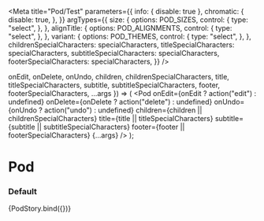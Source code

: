 

<Meta
  title="Pod/Test"
  parameters={{
    info: { disable: true },
    chromatic: {
      disable: true,
    },
  }}
  argTypes={{
    size: {
      options: POD_SIZES,
      control: {
        type: "select",
      },
    },
    alignTitle: {
      options: POD_ALIGNMENTS,
      control: {
        type: "select",
      },
    },
    variant: {
      options: POD_THEMES,
      control: {
        type: "select",
      },
    },
    childrenSpecialCharacters: specialCharacters,
    titleSpecialCharacters: specialCharacters,
    subtitleSpecialCharacters: specialCharacters,
    footerSpecialCharacters: specialCharacters,
  }}
/>

  onEdit,
  onDelete,
  onUndo,
  children,
  childrenSpecialCharacters,
  title,
  titleSpecialCharacters,
  subtitle,
  subtitleSpecialCharacters,
  footer,
  footerSpecialCharacters,
  ...args
}) => (
  <Pod
    onEdit={onEdit ? action("edit") : undefined}
    onDelete={onDelete ? action("delete") : undefined}
    onUndo={onUndo ? action("undo") : undefined}
    children={children || childrenSpecialCharacters}
    title={title || titleSpecialCharacters}
    subtitle={subtitle || subtitleSpecialCharacters}
    footer={footer || footerSpecialCharacters}
    {...args}
  />
);

# Pod

### Default

<Preview>
  <Story
    name="default"
    args={{
      border: true,
      children: "This is some example content for a Pod",
      childrenSpecialCharacters: undefined,
      size: "medium",
      title: "",
      titleSpecialCharacters: undefined,
      subtitle: "",
      subtitleSpecialCharacters: undefined,
      alignTitle: "left",
      footer: "",
      footerSpecialCharacters: undefined,
      onEdit: false,
      onDelete: false,
      onUndo: false,
      softDelete: false,
      editContentFullWidth: false,
      displayEditButtonOnHover: false,
      triggerEditOnContent: false,
      internalEditButton: false,
      variant: "primary",
    }}
  >
    {PodStory.bind({})}
  </Story>
</Preview>
